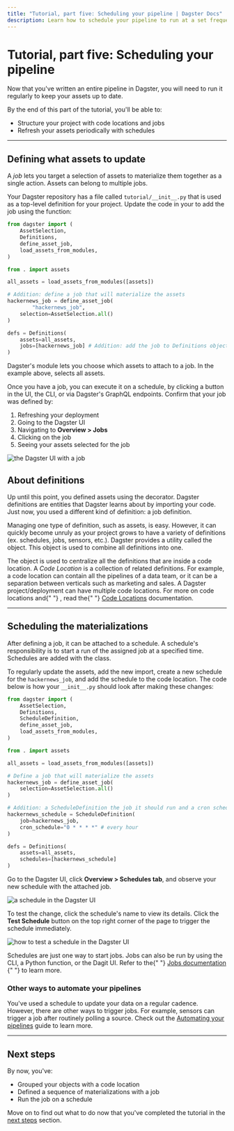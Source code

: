 ```yaml
---
title: "Tutorial, part five: Scheduling your pipeline | Dagster Docs"
description: Learn how to schedule your pipeline to run at a set frequency.
---
```


# Tutorial, part five: Scheduling your pipeline

Now that you've written an entire pipeline in Dagster, you will need to run it regularly to keep your assets up to date.

By the end of this part of the tutorial, you'll be able to:

- Structure your project with code locations and jobs
- Refresh your assets periodically with schedules

---

## Defining what assets to update

A _job_ lets you target a selection of assets to materialize them together as a single action. Assets can belong to multiple jobs.

Your Dagster repository has a file called `tutorial/__init__.py` that is used as a top-level definition for your project. Update the code in your to add the job using the <PyObject object="define_asset_job"/> function:

```python
from dagster import (
    AssetSelection,
    Definitions,
    define_asset_job,
    load_assets_from_modules,
)

from . import assets

all_assets = load_assets_from_modules([assets])

# Addition: define a job that will materialize the assets
hackernews_job = define_asset_job(
		"hackernews_job",
    selection=AssetSelection.all()
)

defs = Definitions(
    assets=all_assets,
    jobs=[hackernews_job] # Addition: add the job to Definitions object (see below)
)
```

Dagster's <PyObject object="AssetSelection"/> module lets you choose which assets to attach to a job. In the example above, <PyObject object="AssetSelection" method="all"/> selects all assets.

Once you have a job, you can execute it on a schedule, by clicking a button in the UI, the CLI, or via Dagster's GraphQL endpoints. Confirm that your job was defined by:

1. Refreshing your deployment
2. Going to the Dagster UI
3. Navigating to **Overview > Jobs**
4. Clicking on the job
5. Seeing your assets selected for the job

<Image
alt="the Dagster UI with a job"
src="/images/tutorial/job.png"
width={1146}
height={640}
/>

## About definitions

Up until this point, you defined assets using the <PyObject object="asset" decorator /> decorator. Dagster definitions are entities that Dagster learns about by importing your code. Just now, you used a different kind of definition: a job definition.

Managing one type of definition, such as assets, is easy. However, it can quickly become unruly as your project grows to have a variety of definitions (ex. schedules, jobs, sensors, etc.). Dagster provides a utility called the <PyObject object="Definitions" /> object. This <PyObject object="Definitions" /> object is used to combine all definitions into one.

<Note>
  The <PyObject object="Definitions" /> object is used to centralize all the
  definitions that are inside a code location. A <i>Code Location</i> is a
  collection of related definitions. For example, a code location can contain
  all the pipelines of a data team, or it can be a separation between verticals
  such as marketing and sales. A Dagster project/deployment can have multiple
  code locations. For more on code locations and{" "}
  <PyObject object="Definitions" />, read the{" "}
  <a href="/concepts/code-locations">Code Locations</a> documentation.
</Note>

---

## Scheduling the materializations

After defining a job, it can be attached to a schedule. A schedule's responsibility is to start a run of the assigned job at a specified time. Schedules are added with the <PyObject object="ScheduleDefinition" /> class.

To regularly update the assets, add the new <PyObject object="ScheduleDefinition" /> import, create a new schedule for the `hackernews_job`, and add the schedule to the code location. The code below is how your `__init__.py` should look after making these changes:

```python
from dagster import (
    AssetSelection,
    Definitions,
    ScheduleDefinition,
    define_asset_job,
    load_assets_from_modules,
)

from . import assets

all_assets = load_assets_from_modules([assets])

# Define a job that will materialize the assets
hackernews_job = define_asset_job(
    selection=AssetSelection.all()
)

# Addition: a ScheduleDefinition the job it should run and a cron schedule of how frequently to run it
hackernews_schedule = ScheduleDefinition(
    job=hackernews_job,
    cron_schedule="0 * * * *" # every hour
)

defs = Definitions(
    assets=all_assets,
    schedules=[hackernews_schedule]
)
```

Go to the Dagster UI, click **Overview > Schedules tab**, and observe your new schedule with the attached job.

<Image
alt="a schedule in the Dagster UI"
src="/images/tutorial/schedule.png"
width={1152}
height={637}
/>

To test the change, click the schedule's name to view its details. Click the **Test Schedule** button on the top right corner of the page to trigger the schedule immediately.

<Image
alt="how to test a schedule in the Dagster UI"
src="/images/tutorial/test-schedule.png"
width={1279}
height={968}
/>

<Note>
  Schedules are just one way to start jobs. Jobs can also be run by using the
  CLI, a Python function, or the Dagit UI. Refer to the{" "}
  <a href="/concepts/ops-jobs-graphs/job-execution#executing-a-job">
    Jobs documentation
  </a>{" "}
  to learn more.
</Note>

### Other ways to automate your pipelines

You've used a schedule to update your data on a regular cadence. However, there are other ways to trigger jobs. For example, sensors can trigger a job after routinely polling a source. Check out the [Automating your pipelines](/guides/dagster/automating-pipelines) guide to learn more.

---

## Next steps

By now, you've:

- Grouped your objects with a code location
- Defined a sequence of materializations with a job
- Run the job on a schedule

Move on to find out what to do now that you've completed the tutorial in the [next steps](/tutorial/next-steps) section.
